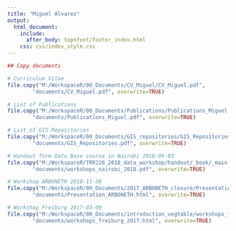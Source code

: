 ---
title: "Miguel Alvarez"
output:
  html_document:
    include:
      after_body: topnfoot/footer_index.html
    css: css/index_style.css
---

```{r import_documents, echo=FALSE, results=FALSE, message=FALSE}
## Copy documents

# Curriculum Vitae
file.copy("M:/WorkspaceR/00_Documents/CV_Miguel/CV_Miguel.pdf",
		"documents/CV_Miguel.pdf", overwrite=TRUE)

# List of Publications
file.copy("M:/WorkspaceR/00_Documents/Publications/Publications_Miguel.pdf",
		"documents/Publications_Miguel.pdf", overwrite=TRUE)

# List of GIS Repositories
file.copy("M:/WorkspaceR/00_Documents/GIS_repositories/GIS_Repositories.pdf",
		"documents/GIS_Repositories.pdf", overwrite=TRUE)

# Handout form Data Base course in Nairobi 2018-09-03
file.copy("M:/WorkspaceR/TRR228_2018_data_workshop/handout/_book/_main.pdf",
		"documents/workshops_nairobi_2018.pdf", overwrite=TRUE)

# Workshop ARBONETH 2018-11-30
file.copy("M:/WorkspaceR/00_Documents/2017_ARBONETH_closure/Presentation_ARBONETH.html",
		"documents/Presentation_ARBONETH.html", overwrite=TRUE)

# Workshop Freiburg 2017-03-09
file.copy("M:/WorkspaceR/00_Documents/introduction_vegtable/workshops_freiburg_2017.html",
		"documents/workshops_freiburg_2017.html", overwrite=TRUE)
```
